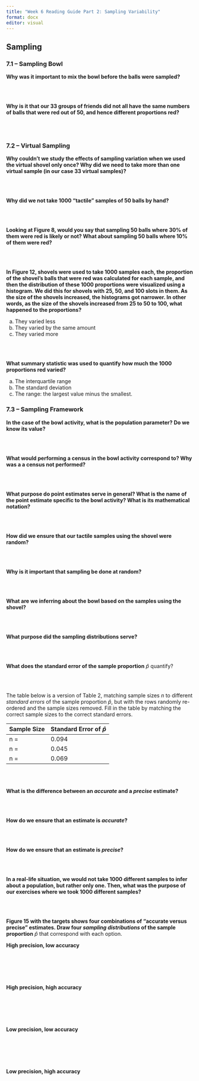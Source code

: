 ```yaml
---
title: "Week 6 Reading Guide Part 2: Sampling Variability"
format: docx
editor: visual
---
```


## Sampling

### 7.1 -- Sampling Bowl

**Why was it important to mix the bowl before the balls were sampled?**

</br> </br>

**Why is it that our 33 groups of friends did not all have the same numbers of balls that were red out of 50, and hence different proportions red?**

</br> </br>

### 7.2 -- Virtual Sampling

**Why couldn't we study the effects of sampling variation when we used the virtual shovel only once? Why did we need to take more than one virtual sample (in our case 33 virtual samples)?**

</br> </br>

**Why did we not take 1000 "tactile" samples of 50 balls by hand?**

</br> </br>

**Looking at Figure 8, would you say that sampling 50 balls where 30% of them were red is likely or not? What about sampling 50 balls where 10% of them were red?**

</br> </br>

**In Figure 12, shovels were used to take 1000 samples each, the proportion of the shovel's balls that were red was calculated for each sample, and then the distribution of these 1000 proportions were visualized using a histogram. We did this for shovels with 25, 50, and 100 slots in them. As the size of the shovels increased, the histograms got narrower. In other words, as the size of the shovels increased from 25 to 50 to 100, what happened to the proportions?**

a.  They varied less
b.  They varied by the same amount
c.  They varied more

</br> </br>

**What summary statistic was used to quantify how much the 1000 proportions red varied?**

a.  The interquartile range
b.  The standard deviation
c.  The range: the largest value minus the smallest.

### 7.3 -- Sampling Framework

**In the case of the bowl activity, what is the population parameter? Do we know its value?**

</br> </br>

**What would performing a census in the bowl activity correspond to? Why was a a census not performed?**

</br> </br>

**What purpose do point estimates serve in general? What is the name of the point estimate specific to the bowl activity? What is its mathematical notation?**

</br> </br>

**How did we ensure that our tactile samples using the shovel were random?**

</br> </br>

**Why is it important that sampling be done at random?**

</br> </br>

**What are we inferring about the bowl based on the samples using the shovel?**

</br> </br>

**What purpose did the sampling distributions serve?**

</br> </br>

**What does the standard error of the sample proportion** $\hat{p}$ quantify?

</br> </br>

The table below is a version of Table 2, matching sample sizes $n$ to different *standard errors* of the sample proportion $\widehat{p}$, but with the rows randomly re-ordered and the sample sizes removed. Fill in the table by matching the correct sample sizes to the correct standard errors.

| Sample Size | Standard Error of $\widehat{p}$ |
|-------------|---------------------------------|
| n =         | 0.094                           |
| n =         | 0.045                           |
| n =         | 0.069                           |

</br> </br>

**What is the difference between an *accurate* and a *precise* estimate?**

</br> </br>

**How do we ensure that an estimate is *accurate*?**

</br> </br>

**How do we ensure that an estimate is *precise*?**

</br> </br>

**In a real-life situation, we would not take 1000 different samples to infer about a population, but rather only one. Then, what was the purpose of our exercises where we took 1000 different samples?**

</br> </br>

**Figure 15 with the targets shows four combinations of "accurate versus precise" estimates. Draw four *sampling distributions* of the sample proportion** $\widehat{p}$ that correspond with each option.

**High precision, low accuracy**

</br> </br> </br> </br>

**High precision, high accuracy**

</br> </br> </br> </br>

**Low precision, low accuracy**

</br> </br> </br> </br>

**Low precision, high accuracy**

</br> </br> </br> </br>
